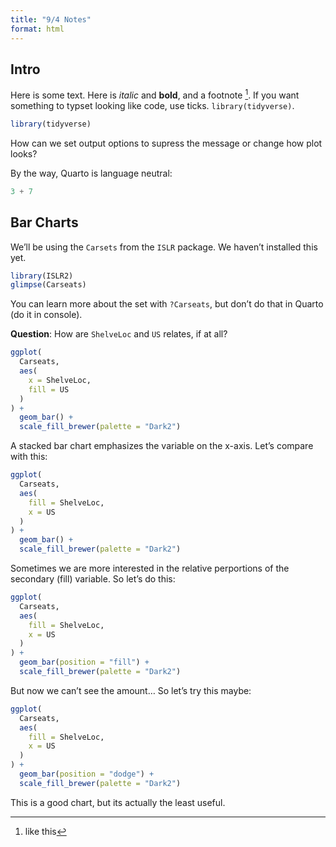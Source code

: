 ```yaml
---
title: "9/4 Notes"
format: html
---
```


## Intro

Here is some text. Here is *italic* and **bold**, and a footnote ^[like this]. If you want something to typset looking like code, use ticks. `library(tidyverse)`.

```r
library(tidyverse) 
```

How can we set output options to supress the message or change how plot looks?

By the way, Quarto is language neutral:

```python
3 + 7
```

## Bar Charts

We'll be using the `Carsets` from the `ISLR` package. We haven't installed this yet.

```r
library(ISLR2)
glimpse(Carseats)
```

You can learn more about the set with `?Carseats`, but don't do that in Quarto (do it in console).

**Question**: How are `ShelveLoc` and `US` relates, if at all?

```r
ggplot(
  Carseats,
  aes(
    x = ShelveLoc,
    fill = US
  )
) +
  geom_bar() +
  scale_fill_brewer(palette = "Dark2")
```

A stacked bar chart emphasizes the variable on the x-axis. Let's compare with this:

```r
ggplot(
  Carseats,
  aes(
    fill = ShelveLoc,
    x = US
  )
) +
  geom_bar() +
  scale_fill_brewer(palette = "Dark2")
```

Sometimes we are more interested in the relative perportions of the secondary (fill) variable. So let's do this:

```r
ggplot(
  Carseats,
  aes(
    fill = ShelveLoc,
    x = US
  )
) +
  geom_bar(position = "fill") +
  scale_fill_brewer(palette = "Dark2")
```

But now we can't see the amount... So let's try this maybe:

```r
ggplot(
  Carseats,
  aes(
    fill = ShelveLoc,
    x = US
  )
) +
  geom_bar(position = "dodge") +
  scale_fill_brewer(palette = "Dark2")
```

This is a good chart, but its actually the least useful.